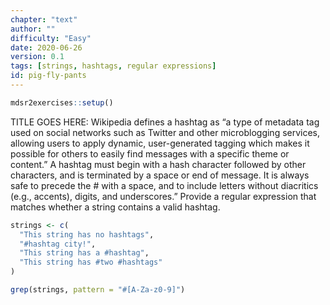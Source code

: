 ```yaml
---
chapter: "text"
author: ""
difficulty: "Easy"
date: 2020-06-26 
version: 0.1
tags: [strings, hashtags, regular expressions]
id: pig-fly-pants
---
```


```r
mdsr2exercises::setup()
```

TITLE GOES HERE: Wikipedia defines a hashtag as "a type of metadata tag used on social networks such as Twitter and other microblogging services, allowing users to apply dynamic, user-generated tagging which makes it possible for others to easily find messages with a specific theme or content." A hashtag must begin with a hash character followed by other characters, and is terminated by a space or end of message. It is always safe to precede the # with a space, and to include letters without diacritics (e.g., accents), digits, and underscores." Provide a regular expression that matches whether a string contains a valid hashtag. 

```r
strings <- c(
  "This string has no hashtags",
  "#hashtag city!",
  "This string has a #hashtag",
  "This string has #two #hashtags"
)
```

  <!--begin-answer-->
```r
grep(strings, pattern = "#[A-Za-z0-9]")
```

  <!--end-answer-->
